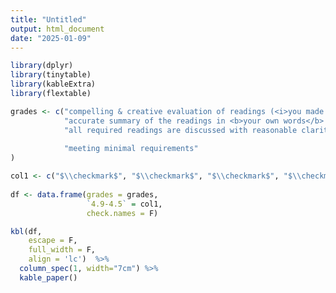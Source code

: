 ```yaml
---
title: "Untitled"
output: html_document
date: "2025-01-09"
---
```




```r

library(dplyr)
library(tinytable)
library(kableExtra)
library(flextable)

grades <- c("compelling & creative evaluation of readings (<i>you made me cry</i>)",
            "accurate summary of the readings in <b>your own words</b> (<i>I don't see any problem here</i>)",
            "all required readings are discussed with reasonable clarity",
            
            "meeting minimal requirements"
)

col1 <- c("$\\checkmark$", "$\\checkmark$", "$\\checkmark$", "$\\checkmark$")
          
df <- data.frame(grades = grades, 
                 `4.9-4.5` = col1,
                 check.names = F)

kbl(df,
    escape = F,
    full_width = F,
    align = 'lc')  %>%
  column_spec(1, width="7cm") %>%
  kable_paper()




```